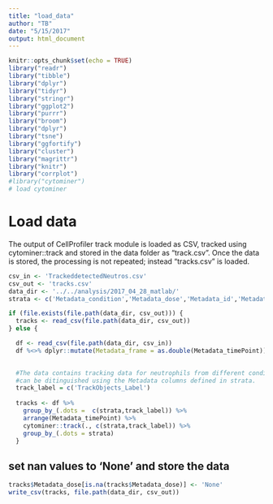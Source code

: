 ```yaml
---
title: "load_data"
author: "TB"
date: "5/15/2017"
output: html_document
---
```


```r
knitr::opts_chunk$set(echo = TRUE)
library("readr")
library("tibble")
library("dplyr")
library("tidyr")
library("stringr")
library("ggplot2")
library("purrr")
library("broom")
library("dplyr")
library("tsne")
library("ggfortify")
library("cluster")
library("magrittr")
library("knitr")
library("corrplot")
#library("cytominer")
# load cytominer 

```

# Load data 
The output of CellProfiler track module is loaded as CSV, tracked using cytominer::track and 
stored in the data folder as "track.csv". Once the data is stored, the processing is not repeated;
instead "tracks.csv" is loaded. 
```r
csv_in <- 'TrackeddetectedNeutros.csv'
csv_out <- 'tracks.csv'
data_dir <- '../../analysis/2017_04_28_matlab/'
strata <- c('Metadata_condition','Metadata_dose','Metadata_id','Metadata_date','Metadata_matrix')

if (file.exists(file.path(data_dir, csv_out))) {
  tracks <- read_csv(file.path(data_dir, csv_out))
} else {

  df <- read_csv(file.path(data_dir, csv_in))
  df %<>% dplyr::mutate(Metadata_frame = as.double(Metadata_timePoint)) 
  

  #The data contains tracking data for neutrophils from different conditions. The datasets 
  #can be ditinguished using the Metadata columns defined in strata. 
  track_label = c('TrackObjects_Label')
  
  tracks <- df %>% 
    group_by_(.dots =  c(strata,track_label)) %>%
    arrange(Metadata_timePoint) %>%
    cytominer::track(., c(strata,track_label)) %>%
    group_by_(.dots = strata) 
  }
```
## set nan values to 'None' and store the data
```r
tracks$Metadata_dose[is.na(tracks$Metadata_dose)] <- 'None'
write_csv(tracks, file.path(data_dir, csv_out))
```



